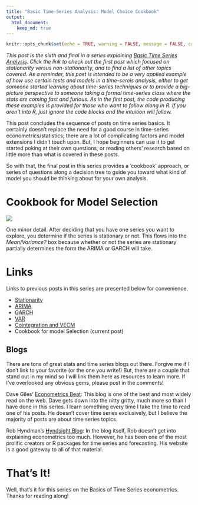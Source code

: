 ```yaml
---
title: "Basic Time-Series Analysis: Model Choice Cookbook"
output:
  html_document:
    keep_md: true
---
```


```r
knitr::opts_chunk$set(echo = TRUE, warning = FALSE, message = FALSE, cache = TRUE)

```

*This post is the sixth and final in a series explaining [Basic Time Series Analysis](http://blog.mindymallory.com/2018/01/basic-time-series-analysis-the-game/). Click the link to check out the first post which focused on stationarity versus non-stationarity, and to find a list of other topics covered. As a reminder, this post is intended to be a very applied example of how use certain tests and models in a time-sereis analysis, either to get someone started learning about time-series techniques or to provide a big-picture perspective to someone taking a formal time-series class where the stats are coming fast and furious. As in the first post, the code producing these examples is provided for those who want to follow along in R. If you aren't into R, just ignore the code blocks and the intuition will follow.*

This post concludes the sequence of posts on time series basics. It certainly doesn't replace the need for a good course in time-series econometrics/statistics; there are a lot of complicating factors and model extensions I didn't touch upon. But, I hope beginners can use it to get started poking at their own questions, or reading others' research based on little more than what is covered in these posts.

So with that, the final post in this series provides a 'cookbook' approach, or series of questions along a decision tree to guide you toward what kind of model you should be thinking about for your own analysis.

# Cookbook for Model Selection

![](images%5Ccookbook.jpg)

One minor detail. After deciding that you have one series you want to explore, you determine if the series is stationary or not. This flows into the *Mean/Variance?* box because whether or not the series are stationary partially determines the form the ARIMA or GARCH will take.

# Links

Links to previous posts in this series are presented below for convenience.

-   [Stationarity](http://blog.mindymallory.com/2018/01/basic-time-series-analysis-the-game/)
-   [ARIMA](http://blog.mindymallory.com/2018/01/basic-time-series-analysis-single-equation-models-arima/)
-   [GARCH](http://blog.mindymallory.com/2018/01/basic-time-series-analysis-modeling-volatility-garch/)
-   [VAR](http://blog.mindymallory.com/2018/02/basic-time-series-analysis-the-var-model-explained/)
-   [Cointegration and VECM](http://blog.mindymallory.com/2018/02/basic-time-series-analysis-a-drunk-and-her-dog-explain-cointegration-and-the-vecm-model/)
-   Cookbook for model Selection (current post)

## Blogs

There are tons of great stats and time series blogs out there. Forgive me if I don't link to your favorite (or the one you write!) But, there are a couple that stand out in my mind so I will link them here as resources to learn more. If I've overlooked any obvious gems, please post in the comments!

Dave Giles' [Econometrics Beat](http://davegiles.blogspot.com/): This blog is one of the best and most widely read on the web. Dave gets down into the nitty gritty, much more so than I have done in this series. I learn something every time I take the time to read one of his posts. He doesn't cover time series exclusively, but I believe the majority of posts are about time series topics.

Rob Hyndman's [Hyndsight Blog](https://robjhyndman.com/hyndsight/): In the blog itself, Rob doesn't get into explaining econometrics too much. However, he has been one of the most prolific creators or R packages for time series and forecasting. His website is a good gateway to all of that material.

# That's It!

Well, that's it for this series on the Basics of Time Series econometrics. Thanks for reading along!
